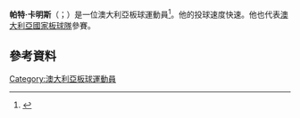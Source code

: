 {{Orphan|time=2015-07-16T03:41:24+00:00}}

'''帕特·卡明斯'''（{{lang-en|Pat Cummins}}；{{bd|1993年|5月8日}}）是一位澳大利亞板球運動員<ref>{{cite web|title=Patrick Cummins|url=http://www.cricket.com.au/teams/australia-men/the-squad/patrick-cummins|work=cricket.com.au|publisher=[[Cricket_Australia|Cricket Australia]]|accessdate=15 January 2014|deadurl=yes|archiveurl=https://web.archive.org/web/20140116130919/http://www.cricket.com.au/teams/australia-men/the-squad/patrick-cummins|archivedate=2014年1月16日}}</ref>。他的投球速度快速。他也代表[[澳大利亞國家板球隊|澳大利亞國家板球隊]]參賽。
==參考資料==
{{Reflist}}

[[Category:澳大利亞板球運動員|Category:澳大利亞板球運動員]]